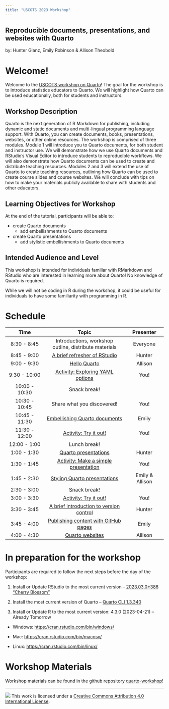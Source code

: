 ```yaml
---
title: "USCOTS 2023 Workshop"
---
```


## Reproducible documents, presentations, and websites with Quarto

by: Hunter Glanz, Emily Robinson & Allison Theobold

# Welcome!

Welcome to the [USCOTS workshop on Quarto](causeweb.org/cause/uscots/uscots23/w04-reproducible-documents-presentations-and-websites-quarto-room-106)! The goal for the workshop is to introduce statistics educators to Quarto. We will highlight how Quarto can be used educationally, both for students and instructors.

## Workshop Description

Quarto is the next generation of R Markdown for publishing, including dynamic and static documents and multi-lingual programming language support. With Quarto, you can create documents, books, presentations, websites, or other online resources. The workshop is comprised of three modules. Module 1 will introduce you to Quarto documents, for both student and instructor use. We will demonstrate how we use Quarto documents and RStudio's Visual Editor to introduce students to reproducible workflows. We will also demonstrate how Quarto documents can be used to create and distribute teaching resources. Modules 2 and 3 will extend the use of Quarto to create teaching resources, outlining how Quarto can be used to create course slides and course websites. We will conclude with tips on how to make your materials publicly available to share with students and other educators.

## Learning Objectives for Workshop

At the end of the tutorial, participants will be able to:

-   create Quarto documents
    -   add embellishments to Quarto documents
-   create Quarto presentations
    -   add stylistic embellishments to Quarto documents

## Intended Audience and Level

This workshop is intended for individuals familiar with RMarkdown and RStudio who are interested in learning more about Quarto! No knowledge of Quarto is required.

While we will not be coding in R during the workshop, it could be useful for individuals to have some familiarity with programming in R.

# Schedule

|     Time      |                               Topic                                |    Presenter    |
|:----------------:|:-----------------------------------:|:----------------:|
|  8:30 - 8:45  |       Introductions, workshop outline, distribute materials        |    Everyone     |
|  8:45 - 9:00  |      [A brief refresher of RStudio](/materials/module-0.qmd)       |     Hunter      |
|  9:00 - 9:30  |              [Hello Quarto](/materials/module-1.qmd)               |     Allison     |
| 9:30 - 10:00  |   [Activity: Exploring YAML options](/materials/activity-1.qmd)    |      You!       |
| 10:00 - 10:30 |                            Snack break!                            |                 |
| 10:30 - 10:45 |                     Share what you discovered!                     |      You!       |
| 10:45 - 11:30 |      [Embellishing Quarto documents](/materials/module-2.qmd)      |      Emily      |
| 11:30 - 12:00 |         [Activity: Try it out!](/materials/activity-2.qmd)         |      You!       |
| 12:00 - 1:00  |                            Lunch break!                            |                 |
|  1:00 - 1:30  |          [Quarto presentations](/materials/module-3.qmd)           |     Hunter      |
|  1:30 - 1:45  | [Activity: Make a simple presentation](/materials/activity-3.qmd)  |      You!       |
|  1:45 - 2:30  |      [Styling Quarto presentations](/materials/module-4.qmd)       | Emily & Allison |
|  2:30 - 3:00  |                            Snack break!                            |                 |
|  3:00 - 3:30  |         [Activity: Try it out!](/materials/activity-4.qmd)         |      You!       |
|  3:30 - 3:45  | [A brief introduction to version control](/materials/module-5.qmd) |     Hunter      |
|  3:45 - 4:00  |  [Publishing content with GitHub pages](/materials/module-6.qmd)   |      Emily      |
|  4:00 - 4:30  |             [Quarto websites](/materials/module-6.qmd)             |     Allison     |

# In preparation for the workshop

Participants are required to follow the next steps before the day of the workshop:

1.  Install or Update RStudio to the most current version -- [2023.03.0+386 "Cherry Blossom"](https://posit.co/download/rstudio-desktop/)

2.  Install the most current version of Quarto -- [Quarto CLI 1.3.340](https://quarto.org/docs/get-started/)

3.  Install or Update R to the most current version: 4.3.0 (2023-04-21) -- Already Tomorrow

-   Windows: <https://cran.rstudio.com/bin/windows/>

-   Mac: <https://cran.rstudio.com/bin/macosx/>

-   Linux: <https://cran.rstudio.com/bin/linux/>

# Workshop Materials

Workshop materials can be found in the github repository [quarto-workshop](https://github.com/atheobold/uscots-quarto)!

---

![](https://i.creativecommons.org/l/by/4.0/88x31.png) This work is
licensed under a [Creative Commons Attribution 4.0 International
License](https://creativecommons.org/licenses/by/4.0/).